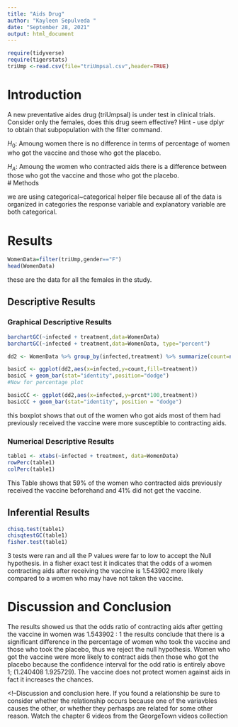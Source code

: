 ```yaml
---
title: "Aids Drug"
author: "Kayleen Sepulveda "
date: "September 28, 2021"
output: html_document
---
```


```r
require(tidyverse)
require(tigerstats)
triUmp <-read.csv(file="triUmpsal.csv",header=TRUE)
```

# Introduction

<!--In this section you explain what you are trying to show.  Where did the data come from?  What is the research or other question you are trying to answer?.  If you skimp in this section expect to be marked down in your grade. Paint a picture of the project a couple of paragraphs is expected!-->

A new  preventative aides drug (triUmpsal) is under test in clinical trials. Consider only the females, does this drug seem effective?  Hint - use dplyr to obtain that subpopulation with the filter command.


$H_0$: Amoung women there is no difference in terms of percentage of women who got the vaccine and those who got the placebo.   

$H_A$: Amoung the women who contracted aids there is a difference between those who got the vaccine and those who got the placebo.  
# Methods

<!--Decide on your methods:  use "variable analysis" or other appropriate descriptors.  Make sure to choose at least one graphical method and at least one numerical method. Discuss what data manipulations may be needed for example subsetting or other binning procedures and what sort of graphical displays and inferential tools will be used!-->

we are using categorical~categorical helper file because all of the data is organized in categories the response variable and explanatory variable are both categorical. 


# Results

<!--Divide this section into two sub-sections:  One for your descriptive  results and one for your inferential results.!-->

```r
WomenData=filter(triUmp,gender=="F")
head(WomenData)
```
these are the data for all the females in the study. 

## Descriptive Results


### Graphical Descriptive Results

```r
barchartGC(~infected + treatment,data=WomenData)
barchartGC(~infected + treatment,data=WomenData, type="percent")

```
```r
dd2 <- WomenData %>% group_by(infected,treatment) %>% summarize(count=n()) %>% mutate(prcnt=count/sum(count))

basicC <- ggplot(dd2,aes(x=infected,y=count,fill=treatment))
basicC + geom_bar(stat="identity",position="dodge")
#Now for percentage plot

basicCC <- ggplot(dd2,aes(x=infected,y=prcnt*100,treatment)) 
basicCC + geom_bar(stat="identity", position = "dodge")
```


this boxplot shows that out of the women who got aids most of them had previously received the vaccine were more susceptible to contracting aids.  

<!--Graphical results here.  Make sure to show your code.  Provide appropriate labels for axes, giving units if possible, and provide a good title for the graph, too.  Use the graphical results to describe the patterns if any that exist in the data as focused toward the research question. Bottom line is to explain the features of the graph that are relevant to conforming or departing to what is expected by your null hypothesis !-->


### Numerical Descriptive Results

<!--Numerical results go here. Use the numerical results to describe the patterns if any that exist in the data as focused toward the research question!-->


```r
table1 <- xtabs(~infected + treatment, data=WomenData)
rowPerc(table1)
colPerc(table1)
```
This Table shows that 59% of the women who contracted aids previously received the vaccine beforehand and 41% did not get the vaccine. 

## Inferential Results

<!--State hypothesis clearly.  Make sure your discussion of the inferential test covers all the aspects that the test output produces, such as test statistic, p-value etc.  Make a decision about the null hypothesis, explain the assumptions on which the selected test/procedure was based, and why the chosen procedure satisfys the assumptions and is appropriate to answer the research question!-->

```r
chisq.test(table1)
chisqtestGC(table1)
fisher.test(table1)
```
3 tests were ran and all the P values were far to low to accept the Null hypothesis. in a fisher exact test it indicates that the odds of a women contracting aids after receiving the vaccine is 1.543902 more likely compared to a women who may have not taken the vaccine. 

# Discussion and Conclusion

The results showed us that the odds ratio of contracting aids after getting the vaccine in women was 1.543902 : 1 the results conclude that there is a significant difference in the percentage of women who took the vaccine and those who took the placebo, thus we reject the null hypothesis. Women who got the vaccine were more likely to contract aids then those who got the placebo because the confidence interval for the odd ratio is entirely above 1; (1.240408 1.925729). The vaccine does not protect women against aids in fact it increases the chances. 

<!--Discussion and conclusion here.  If you found a relationship be sure to consider whether the relationship occurs because one of the variavbles causes the other, or whether they perhasps are related for some other reason.  Watch the chapter 6 videos from the GeorgeTown videos collection 

